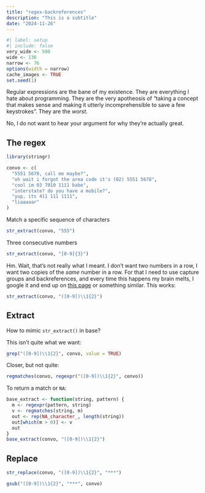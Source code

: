 ```yaml
---
title: "regex-backreferences"
description: "This is a subtitle"
date: "2024-11-26"
--- 
```


<!--------------- my typical setup ----------------->

```r
#| label: setup
#| include: false
very_wide <- 500
wide <- 136
narrow <- 76
options(width = narrow)
cache_images <- TRUE
set.seed(1)
```

<!--------------- post begins here ----------------->

Regular expressions are the bane of my existence. They are everything I hate about programming. They are the very apotheosis of "taking a concept that makes sense and making it utterly incomprehensible to save a few keystrokes". They are the *worst*.

No, I do not want to hear your argument for why they're actually great.

## The regex

```r
library(stringr)
```

```r
convo <- c(
  "5551 5678, call me maybe?",
  "oh wait i forgot the area code it's (02) 5551 5678",
  "cool im 03 7010 1111 babe", 
  "interstate? do you have a mobile?",
  "yup, its 411 111 1111",
  "liaaaaar"
)
```

Match a specific sequence of characters

```r
str_extract(convo, "555")
```

Three consecutive numbers

```r
str_extract(convo, "[0-9]{3}")
```

Hm. Wait, that's not really what I meant. I don't want two numbers in a row, I want two copies of the *same* number in a row. For that I need to use capture groups and backreferences, and every time this happens my brain melts, I google it and end up on [this page](https://www.regular-expressions.info/refcapture.html) or something similar. This works:

```r
str_extract(convo, "([0-9])\\1{2}")
```

## Extract

How to mimic `str_extract()` in base?

This isn't quite what we want:

```r
grep("([0-9])\\1{2}", convo, value = TRUE)
```

Closer, but not quite:

```r
regmatches(convo, regexpr("([0-9])\\1{2}", convo))
```

To return a match or `NA`:

```r
base_extract <- function(string, pattern) {
  m <- regexpr(pattern, string)
  v <- regmatches(string, m)
  out <- rep(NA_character_, length(string))
  out[which(m > 0)] <- v
  out
}
base_extract(convo, "([0-9])\\1{2}")
```

## Replace

```r
str_replace(convo, "([0-9])\\1{2}", "***")
```

```r
gsub("([0-9])\\1{2}", "***", convo)
```


